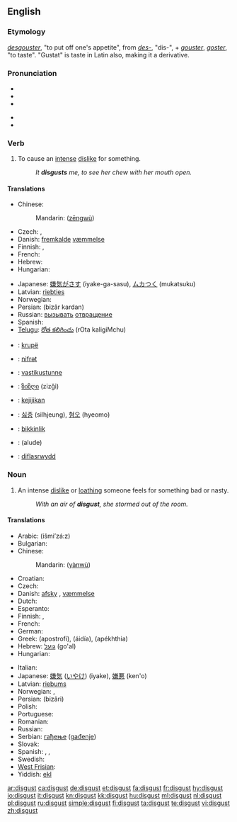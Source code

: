 ==English==

===Etymology===
{{etyl|fro}} ''[[desgouster]]'', "to put off one's appetite", from ''[[des-]]'', "dis-", + ''[[gouster]]'', ''[[goster]]'', "to taste". "Gustat" is taste in Latin also, making it a derivative.

===Pronunciation===
* {{enPR|dĭs-kŭst'}}
* {{IPA|/dɪsˈgʌst/}}
* {{audio|En-us-disgust.ogg|Audio (US)}}
<!--* {{SAMPA|/En=dIs"kVst/}} --> <!-- SAMPA template doesn't work correctly -->
* {{SAMPA|/dIs"kVst/}}
* {{rhymes|ʌst}}

===Verb===
{{en-verb}}

# To cause an [[intense]] [[dislike]] for something.
#: ''It '''disgusts''' me, to see her chew with her mouth open.''

====Translations====
{{trans-top|to cause an intense dislike for something}}
* Chinese:
*: Mandarin: {{zh-ts|憎惡|憎恶}} ([[zēng]][[wù]])
* Czech: {{t-|cs|zhnusit}}, {{t-|cs|znechutit}}
* Danish: [[fremkalde]] [[væmmelse]]
* Finnish: {{t-|fi|iljettää}}, {{t-|fi|inhottaa}}
* French: {{t+|fr|dégoûter}}
* Hebrew: {{t|he|הגעיל|tr=hig'íl}}
* Hungarian: {{t+|hu|undorít}}
{{trans-mid}}
* Japanese: [[嫌気がさす]] (iyake-ga-sasu), [[ムカつく]] (mukatsuku)
* Latvian: [[riebties]]
* Norwegian: {{t+|no|avsky}}
* Persian: {{fa-Arab|[[بیزار کردن]]}} (bizâr kardan)
* Russian: [[вызывать]] [[отвращение]]
* Spanish: {{t-|es|repugnar}}
* [[Telugu]]: [[రోత కలిగించు]] (rOta kaligiMchu)
{{trans-bottom}}

{{checktrans-top}}
* {{ttbc|Albanian}}: [[krupë]]
* {{ttbc|Azeri}}: [[nifrәt]]
* {{ttbc|Estonian}}: [[vastikustunne]]
* {{ttbc|Georgian}}: [[ზიზღი]] (zizği)
* {{ttbc|Indonesian}}: [[kejijikan]]
* {{ttbc|Korean}}: [[싫증]] (silhjeung), [[혐오]] (hyeomo)
* {{ttbc|Turkish}}: [[bikkinlik]]
* {{ttbc|Uyghur}}: (alude)
* {{ttbc|Welsh}}: [[diflasrwydd]]
{{checktrans-bottom}}

===Noun===
{{wikipedia}}
{{en-noun|-}}

# An intense [[dislike]] or [[loathing]] someone feels for something bad or nasty.
#: ''With an air of '''disgust''', she stormed out of the room.''

====Translations====
{{trans-top|an intense dislike or repugnance}}
* Arabic: {{Arab|[[اشمئزاز|إشمئزاز]]}} (išmi’zá:z) {{m}}
* Bulgarian: {{t+|bg|отвращение|n|tr=otvraşenie}}
* Chinese:
*: Mandarin: {{zh-ts|厭惡|厌恶}} ([[yàn]][[wù]])
* Croatian: {{t-|hr|gađenje|n}}
* Czech: {{t-|cs|hnus|m}}
* Danish: [[afsky]] {{c}}, [[væmmelse]] {{c}}
* Dutch: {{t+|nl|afschuw}}
* Esperanto: {{t-|eo|naŭzo|xs=Esperanto}}
* Finnish: {{t-|fi|inho}}, {{t-|fi|vastenmielisyys}}
* French: {{t+|fr|dégoût|m}}
* German: {{t+|de|Ekel}}
* Greek: {{t+|el|αποστροφή|f}} (apostrofí), {{t+|el|αηδία|f}} (áidía), {{t+|el|απέχθεια|f}} (apékhthia)
* Hebrew: [[גועל]] (go'al) {{m}}
* Hungarian: {{t+|hu|undor}}
{{trans-mid}}
* Italian: {{t-|it|disgusto|m}}
* Japanese: [[嫌気]] ([[いやけ]]) (iyake), [[嫌悪]] (ken'o)
* Latvian: [[riebums]]
* Norwegian: {{t+|no|avsky|m}}, {{t-|no|vemmelse|m}}
* Persian: {{fa-Arab|[[بیزاری]]}} (bizâri)
* Polish: {{t+|pl|odraza|f}}
* Portuguese: {{t+|pt|repugnância|f}}
* Romanian: {{t+|ro|dezgust}}
* Russian: {{t+|ru|отвращение|n|tr=otvraščénije}}
* Serbian: [[гађење]] ([[gađenje]]) {{n}}
* Slovak: {{t-|sk|odpor}}
* Spanish: {{t-|es|repugnancia|f}}, {{t+|es|asco|m}},  {{t-|es|desazón|f}}
* Swedish: {{t+|sv|äckel}}
* [[West Frisian]]: {{t-|fy|mier|xs=West Frisian}}
* Yiddish: [[ekl]]
{{trans-bottom}}

[[ar:disgust]]
[[ca:disgust]]
[[de:disgust]]
[[et:disgust]]
[[fa:disgust]]
[[fr:disgust]]
[[hy:disgust]]
[[io:disgust]]
[[it:disgust]]
[[kn:disgust]]
[[kk:disgust]]
[[hu:disgust]]
[[ml:disgust]]
[[nl:disgust]]
[[pl:disgust]]
[[ru:disgust]]
[[simple:disgust]]
[[fi:disgust]]
[[ta:disgust]]
[[te:disgust]]
[[vi:disgust]]
[[zh:disgust]]